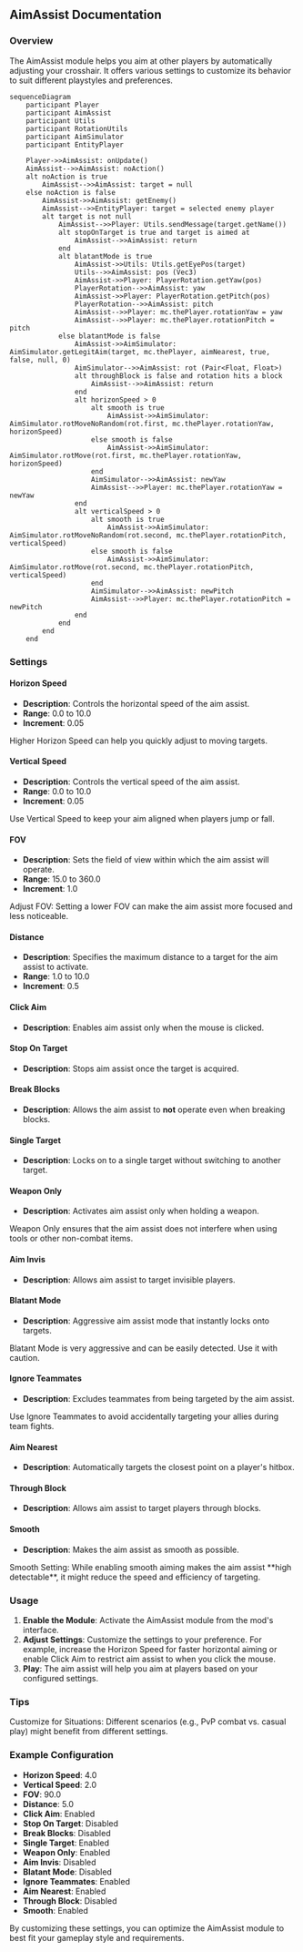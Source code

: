 
## AimAssist Documentation

### Overview
The AimAssist module helps you aim at other players by automatically adjusting your crosshair. It offers various settings to customize its behavior to suit different playstyles and preferences.

```mermaid
sequenceDiagram
    participant Player
    participant AimAssist
    participant Utils
    participant RotationUtils
    participant AimSimulator
    participant EntityPlayer

    Player->>AimAssist: onUpdate()
    AimAssist-->>AimAssist: noAction()
    alt noAction is true
        AimAssist-->>AimAssist: target = null
    else noAction is false
        AimAssist->>AimAssist: getEnemy()
        AimAssist-->>EntityPlayer: target = selected enemy player
        alt target is not null
            AimAssist-->>Player: Utils.sendMessage(target.getName())
            alt stopOnTarget is true and target is aimed at
                AimAssist-->>AimAssist: return
            end
            alt blatantMode is true
                AimAssist->>Utils: Utils.getEyePos(target)
                Utils-->>AimAssist: pos (Vec3)
                AimAssist->>Player: PlayerRotation.getYaw(pos)
                PlayerRotation-->>AimAssist: yaw
                AimAssist->>Player: PlayerRotation.getPitch(pos)
                PlayerRotation-->>AimAssist: pitch
                AimAssist-->>Player: mc.thePlayer.rotationYaw = yaw
                AimAssist-->>Player: mc.thePlayer.rotationPitch = pitch
            else blatantMode is false
                AimAssist->>AimSimulator: AimSimulator.getLegitAim(target, mc.thePlayer, aimNearest, true, false, null, 0)
                AimSimulator-->>AimAssist: rot (Pair<Float, Float>)
                alt throughBlock is false and rotation hits a block
                    AimAssist-->>AimAssist: return
                end
                alt horizonSpeed > 0
                    alt smooth is true
                        AimAssist->>AimSimulator: AimSimulator.rotMoveNoRandom(rot.first, mc.thePlayer.rotationYaw, horizonSpeed)
                    else smooth is false
                        AimAssist->>AimSimulator: AimSimulator.rotMove(rot.first, mc.thePlayer.rotationYaw, horizonSpeed)
                    end
                    AimSimulator-->>AimAssist: newYaw
                    AimAssist-->>Player: mc.thePlayer.rotationYaw = newYaw
                end
                alt verticalSpeed > 0
                    alt smooth is true
                        AimAssist->>AimSimulator: AimSimulator.rotMoveNoRandom(rot.second, mc.thePlayer.rotationPitch, verticalSpeed)
                    else smooth is false
                        AimAssist->>AimSimulator: AimSimulator.rotMove(rot.second, mc.thePlayer.rotationPitch, verticalSpeed)
                    end
                    AimSimulator-->>AimAssist: newPitch
                    AimAssist-->>Player: mc.thePlayer.rotationPitch = newPitch
                end
            end
        end
    end
```

### Settings

#### Horizon Speed
- **Description**: Controls the horizontal speed of the aim assist.
- **Range**: 0.0 to 10.0
- **Increment**: 0.05

<Callout type="default" emoji="️👾">
Higher Horizon Speed can help you quickly adjust to moving targets.
</Callout>

#### Vertical Speed
- **Description**: Controls the vertical speed of the aim assist.
- **Range**: 0.0 to 10.0
- **Increment**: 0.05

<Callout type="default" emoji="️👾">
Use Vertical Speed to keep your aim aligned when players jump or fall.
</Callout>

#### FOV
- **Description**: Sets the field of view within which the aim assist will operate.
- **Range**: 15.0 to 360.0
- **Increment**: 1.0

<Callout type="info" emoji="️🚀">
Adjust FOV: Setting a lower FOV can make the aim assist more focused and less noticeable.
</Callout>

#### Distance
- **Description**: Specifies the maximum distance to a target for the aim assist to activate.
- **Range**: 1.0 to 10.0
- **Increment**: 0.5

#### Click Aim
- **Description**: Enables aim assist only when the mouse is clicked.


#### Stop On Target
- **Description**: Stops aim assist once the target is acquired.

#### Break Blocks
- **Description**: Allows the aim assist to **not** operate even when breaking blocks.

#### Single Target
- **Description**: Locks on to a single target without switching to another target.

#### Weapon Only
- **Description**: Activates aim assist only when holding a weapon.

<Callout type="info" emoji="️🚀">
Weapon Only ensures that the aim assist does not interfere when using tools or other non-combat items.
</Callout>

#### Aim Invis
- **Description**: Allows aim assist to target invisible players.

#### Blatant Mode
- **Description**: Aggressive aim assist mode that instantly locks onto targets.

<Callout type="error" emoji="️🚫">
Blatant Mode is very aggressive and can be easily detected. Use it with caution.
</Callout>

#### Ignore Teammates
- **Description**: Excludes teammates from being targeted by the aim assist.

<Callout type="default" emoji="️👾">
Use Ignore Teammates to avoid accidentally targeting your allies during team fights.
</Callout>

#### Aim Nearest
- **Description**: Automatically targets the closest point on a player's hitbox.

#### Through Block
- **Description**: Allows aim assist to target players through blocks.

#### Smooth
- **Description**: Makes the aim assist as smooth as possible.

<Callout type="info" emoji="️🚀">
Smooth Setting: While enabling smooth aiming makes the aim assist **high detectable**, it might reduce the speed and efficiency of targeting.
</Callout>

### Usage
1. **Enable the Module**: Activate the AimAssist module from the mod's interface.
2. **Adjust Settings**: Customize the settings to your preference. For example, increase the Horizon Speed for faster horizontal aiming or enable Click Aim to restrict aim assist to when you click the mouse.
3. **Play**: The aim assist will help you aim at players based on your configured settings.

### Tips
<Callout type="default" emoji="️🚀">
Customize for Situations: Different scenarios (e.g., PvP combat vs. casual play) might benefit from different settings.
</Callout>

### Example Configuration
- **Horizon Speed**: 4.0
- **Vertical Speed**: 2.0
- **FOV**: 90.0
- **Distance**: 5.0
- **Click Aim**: Enabled
- **Stop On Target**: Disabled
- **Break Blocks**: Disabled
- **Single Target**: Enabled
- **Weapon Only**: Enabled
- **Aim Invis**: Disabled
- **Blatant Mode**: Disabled
- **Ignore Teammates**: Enabled
- **Aim Nearest**: Enabled
- **Through Block**: Disabled
- **Smooth**: Enabled

By customizing these settings, you can optimize the AimAssist module to best fit your gameplay style and requirements.
